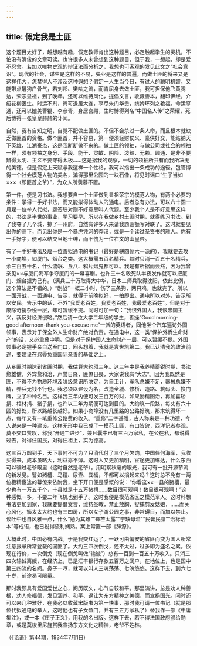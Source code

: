 ```yaml
---
---
---
```

title: 假定我是土匪
---




这个题目太好了，越想越有趣，假定教师肯出这种题目，必定触起学生的灵机，不怕没有清俊的文章可读。也许很多人未曾想到这种题目，但于我，一想起，却是爱不忍舍。若加以唯物史观的辩证法而分析之，我想也可客观的发见此文之“社会意识”。现代的社会，谋生是这样的不易，失业是这样的普遍，而做土匪的将来又是这样伟大，怎禁得人不涉及这种遐想？假定一人生当今日，有过人的聪明机智，又能带点屠狗户骨气，若刘邦、樊哙之流，而肯屈身去做土匪，我可担保他飞黄腾达，荣宗显祖，到了晚年，还可以维持风化，提倡文言，收藏善本，翻印佛经，介绍花柳医生。时运不剂，尚可退居大连，享尽朱门华贵，嫔婢环列之艳福。命运亨通，还可以媲美曹锟、李彦青，身居宫殿，生时博得列名“中国名人传”之荣耀，死后博得一张皇皇赫赫的讣闻。

自然，我有自知之明，自觉不配做土匪的。不但不会杀过一条人命，而且根本就缺乏做匪首的资格。做个匪首，并不容易，第一便须轻财仗义、豪侠好交，能结纳天下英雄、江湖豪杰，这是我断断做不来的。做土匪的领袖，与做公司或社会的领袖一样，须有领袖之身分、手段、能干、灵敏、阴险、泼辣、无赖、圆通、是非不要辨得太明、主义不要守得太板……这是据我的观察，一切的领袖所共有而我所决无的美德。但是假定上天赋与我这样一个性格，我可以指出一条成功的途径，包管博得一个社会模范人物的美名，骗得那里公园的一块石像，将见时谣曰“生子当如×××（即匪首之爷）”，为众人所羡慕不置。

第一件，便是习书法。我想要自一个土匪做到显祖荣宗的模范人物，有两个必要的条件：学得一手好书法，而又能拟得体动人的通电。后者总有办法，可以六十圆一月雇一位举人代拟，题签联对则不好意思叫人代题。至少我个人是不好意思这样的，书法是半世的事业，学习要早。所以在我做乡村土匪时期，就得练习书法。到了我夺了几个城，掠了一州府，自然有许多人来请我题匾额写对联了。这时就要见出你的高下，而见出你是一个暴虎凭河的莽汉，或是一个读过圣贤书的雅人。你有一手好字，便可以结交当地士绅，而不愧为一位右文的山皇帝。

有了一手好书法及雇一位善拟通电的书记（最好是骈四俪六一派的），我就要去攻一小商埠，如厦门、烟台之类。这大概需五百名精兵。其时只消一百五十名精兵，余三百五十名，什么流氓、丘八、鸦片烟鬼都可以。我是有所据而云然，因为我曾亲见××与厦门海军争夺厦门的一幕喜剧。也许三十名敢死队半夜发作就可以把厦门、烟台据为己有。（满兵三十万取得大中华，日本二师兵取得沈阳，依此比例，这个算法是不错的。）“剧战”一概二小时，伤了三条狗，两只鸡，也就完了。所以一面开战，一面通电、告示，就得于前晚拟好，一拍即出。通电所以对外，告示所以安民。告示中的话，不外“我爱老百姓，我爱老百姓，我最爱老百姓”。但是对于废除苛捐杂税一层，却可暂缓不提。同时可加一句：“我恨外国人，我恨帝国主义，我反对经济侵略。”然后请一位大学二年级的学生，善操“Good morning-good afternoon-thank you-excuse me”一派的英语者，同他坐个汽车遍访外国领事，表示对于保全外人生命财产绝对负责。在通电中，这一类“保护外侨生命财产”的话，又必重叠申明。但是对于保护国人生命财产一层，可以暂缓不提。外国领事必定握手亲自送至门口，回头想着，我就是袁世凯第二。我已认清我的政治前途，要建设在忍辱负重国际亲善的基础之上。

从乡匪时期达到省匪时期，我估算大约须三年。这三年中是我养精蓄锐时期，书法愈雄健，外宾愈和洽，声誉日隆，匪僚日畏，大家说我有“大志”。因为我既然是匪，不得不为物质环境及阶级意识所决定，为自卫计，军队总嫌不足，器械总嫌不精，养兵无钱不行也。我必须以建设为名，改造全城、修桥、造路、筑码头、换门牌，立了种种名目。这样我三年内便可发三百万的财，如果励精图治，再加喜轿捐、棺材捐、猪子捐，也许以二年为期便可达到目的。大约筑一段路，每丈有六十圆的好处，所以路越长越好。如果小商埠没有几里路的公路好筑，那末筑得坏一点，每年又有一笔重修公路费的收入。“重修”二字甚雅，古人称来是一种功德，今人说来是一种建设。这样无形中我已成了一模范土匪，有口皆碑，西洋记者参观，莫不交口赞叹，称我“开通”“进步”，兼且囊中已有三百万家私，在公在私，都说得过去，对得住国民，对得住祖上，实为德高。

这三百万圆到手，天下事何不可为？只消代付了三个月欠饷，中国任何海军，我收买得来，成本虽略大，利益亦不薄。这时人又更加精明，宦途更加练达，什么东西可以骗过老爷眼里（这时自然是老爷）。用明察秋毫的眼光，我可有一批开源节流的新发见。譬如猪槽、马韁、尿壶、粪桶，不都可以捐起来吗？这时总不免有一两位极精宦途的幕僚来依附我，坐下开口便是感慨的说：“你看这××一县的猪槽，最少也有一万五千个，十县就是十五万猪槽……数目很可观啊！数目很可观啊！”这种感慨一多，不要二年飞机也到手了。这时我便是模范省区之模范军人。这时料想书法更加到家，我就要提倡文言，维持圣教，禁止放胸，捉捕剪发姑娘，……而关心风化。姨太太大约也有三四房，所以女子游公园之事，非常碍目，而加以禁止。谈吐中也自风雅一点，什么“勉为其难”“锋芒太露”“宁缺毋滥”“民膏民脂”“治标治本”等成语，也已说得流利娴熟。案上常置一部《辞源》。

大概此时，中国必有内战。于是我交红运了。一跃可由偏安的省匪而变为国人所常注意报章所常登载的国匪了。大约三四次倒戈，还不太过，过多即为盛名之累。依现在行价，一次倒戈（现在倒戈叫做“输诚”）总有一百到一百五十万收入。只消三四次输诚离叛，在经济上，已是汇丰银行存款五百万之阔户，在地位上，也是国中第三四流的名阀。鼻子一哼，就可以叫人三魂荡荡、七魄悠悠。这样下去，到六七十岁，前途曷可限量。

那时我颇具有爱国爱世之心，阅历既久，心气自较和平。那里演讲，总是劝人种善根，劝人修福德，发见涵养、和平、退让为东方精神之美德，而宣扬国光。闲时还可以来几种雅好，在我必以收藏宋版书为第一快事，那时我可请一位书记（就是那位代拟通电的举人，这时他也有子女盈门，并有三五万家私了）替我作一部《中庸集注》，或一本《庄子正义》，用我的名出版。这样下去，若不得法国政府颁给勋章，或是莫梭里尼旌赏我宣扬东方文化之精神，老爷不姓林。

（《论语》第44期，1934年7月1日）